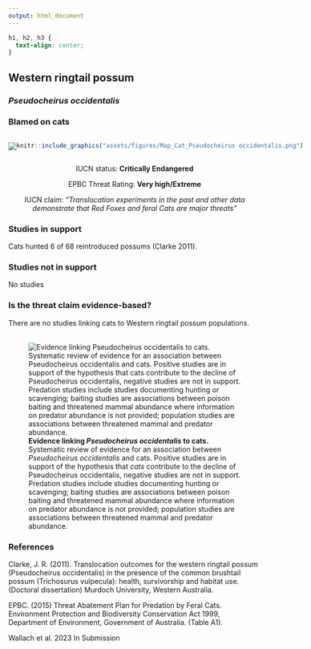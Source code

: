 ```yaml
---
output: html_document
---
```

```css
h1, h2, h3 {
  text-align: center;
}
```

## **Western ringtail possum**
### *Pseudocheirus occidentalis*
### Blamed on cats

:::: {style="display: flex;"}

[![](assets/photos/Pseudocheirus occidentalis.png)](https://www.inaturalist.org/photos/31714307?size=original)

::: {}

:::

::: {}
  ```r
  knitr::include_graphics("assets/figures/Map_Cat_Pseudocheirus occidentalis.png")
  ```
:::

::::
<center>
IUCN status: **Critically Endangered**

EPBC Threat Rating: **Very high/Extreme**

IUCN claim: *"Translocation experiments in the past and other data demonstrate that Red Foxes and feral Cats are major threats"*

</center>

### Studies in support

Cats hunted 6 of 68 reintroduced possums (Clarke 2011).

### Studies not in support

No studies

### Is the threat claim evidence-based?

There are no studies linking cats to Western ringtail possum populations.
<br>
<br>

![**Evidence linking *Pseudocheirus occidentalis* to cats.** Systematic review of evidence for an association between *Pseudocheirus occidentalis* and cats. Positive studies are in support of the hypothesis that *cats* contribute to the decline of Pseudocheirus occidentalis, negative studies are not in support. Predation studies include studies documenting hunting or scavenging; baiting studies are associations between poison baiting and threatened mammal abundance where information on predator abundance is not provided; population studies are associations between threatened mammal and predator abundance.](assets/figures/Main_Evidence_Cat_Pseudocheirus occidentalis.png)

### References

Clarke, J. R. (2011). Translocation outcomes for the western ringtail possum (Pseudocheirus occidentalis) in the presence of the common brushtail possum (Trichosurus vulpecula): health, survivorship and habitat use. (Doctoral dissertation) Murdoch University, Western Australia.

EPBC. (2015) Threat Abatement Plan for Predation by Feral Cats. Environment Protection and Biodiversity Conservation Act 1999, Department of Environment, Government of Australia. (Table A1).

Wallach et al. 2023 In Submission

